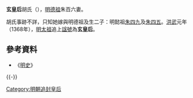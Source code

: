 '''玄皇后'''胡氏（{{bd|？||？|catIdx=H}}），[[明德祖|明德祖]]朱百六妻。

胡氏事跡不詳，只知她嫁與明德祖及生二子：明懿祖[[朱四九|朱四九]]及[[朱四五|朱四五]]。[[洪武|洪武]]元年（1368年），[[明太祖|明太祖]]追上[[諡號|諡號]]為'''玄皇后'''。

==參考資料==
*《[[明史|明史]]》

{{-}}
{{明朝皇后}}
{{明朝皇陵}}

[[Category:明朝追封皇后|Category:明朝追封皇后]]